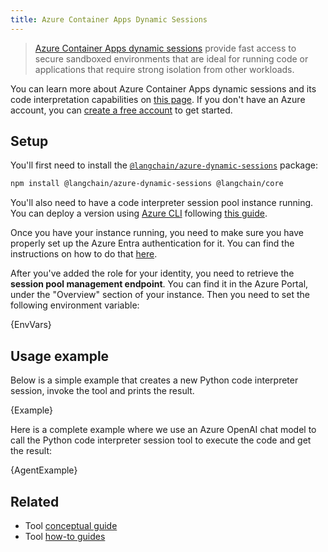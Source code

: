 ```yaml
---
title: Azure Container Apps Dynamic Sessions
---
```


> [Azure Container Apps dynamic sessions](https://learn.microsoft.com/azure/container-apps/sessions) provide fast access to secure sandboxed environments that are ideal for running code or applications that require strong isolation from other workloads.

You can learn more about Azure Container Apps dynamic sessions and its code interpretation capabilities on [this page](https://learn.microsoft.com/azure/container-apps/sessions). If you don't have an Azure account, you can [create a free account](https://azure.microsoft.com/free/) to get started.

## Setup

You'll first need to install the [`@langchain/azure-dynamic-sessions`](https://www.npmjs.com/package/@langchain/azure-dynamic-sessions) package:


<IntegrationInstallTooltip></IntegrationInstallTooltip>

```bash npm2yarn
npm install @langchain/azure-dynamic-sessions @langchain/core
```

You'll also need to have a code interpreter session pool instance running. You can deploy a version using [Azure CLI](https://learn.microsoft.com/cli/azure/install-azure-cli) following [this guide](https://learn.microsoft.com/azure/container-apps/sessions-code-interpreter).

Once you have your instance running, you need to make sure you have properly set up the Azure Entra authentication for it. You can find the instructions on how to do that [here](https://learn.microsoft.com/azure/container-apps/sessions?tabs=azure-cli#authentication).

After you've added the role for your identity, you need to retrieve the **session pool management endpoint**. You can find it in the Azure Portal, under the "Overview" section of your instance. Then you need to set the following environment variable:


<CodeBlock language="text">{EnvVars}</CodeBlock>

## Usage example

Below is a simple example that creates a new Python code interpreter session, invoke the tool and prints the result.


<CodeBlock language="typescript">{Example}</CodeBlock>

Here is a complete example where we use an Azure OpenAI chat model to call the Python code interpreter session tool to execute the code and get the result:


<CodeBlock language="typescript">{AgentExample}</CodeBlock>

## Related

- Tool [conceptual guide](/oss/concepts/tools)
- Tool [how-to guides](/oss/how-to/#tools)
